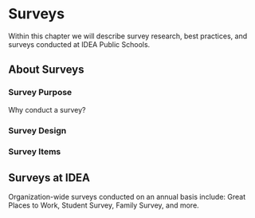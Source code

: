 # Surveys

Within this chapter we will describe survey research, best practices, and surveys conducted at IDEA Public Schools.

## About Surveys

### Survey Purpose

Why conduct a survey?

### Survey Design

### Survey Items

## Surveys at IDEA

Organization-wide surveys conducted on an annual basis include: Great Places to Work,
Student Survey, Family Survey, and more. 


